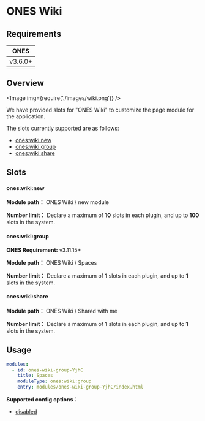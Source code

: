 # ONES Wiki


## Requirements

|  ONES   |
| :-----: |
| v3.6.0+ |

## Overview

<Image img={require('./images/wiki.png')} />

We have provided slots for "ONES Wiki" to customize the page module for the application.

The slots currently supported are as follows:

- [ones:wiki:new](#oneswikinew)
- [ones:wiki:group](#oneswikigroup)
- [ones:wiki:share](#oneswikishare)

## Slots

#### ones:wiki:new

**Module path：** ONES Wiki / new module

**Number limit：** Declare a maximum of **10** slots in each plugin, and up to **100** slots in the system.

#### ones:wiki:group

**ONES Requirement:** v3.11.15+

**Module path：** ONES Wiki / Spaces

**Number limit：** Declare a maximum of **1** slots in each plugin, and up to **1** slots in the system.

#### ones:wiki:share

**Module path：** ONES Wiki / Shared with me

**Number limit：** Declare a maximum of **1** slots in each plugin, and up to **1** slots in the system.

## Usage

```yaml
modules:
  - id: ones-wiki-group-YjhC
    title: Spaces
    moduleType: ones:wiki:group
    entry: modules/ones-wiki-group-YjhC/index.html
```

**Supported config options：**

- [disabled](../../../../reference/config/plugin.yaml#disabled)
